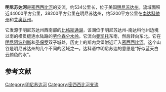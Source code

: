 {{Geobox|River
<!-- *** Name section *** -->
|name = 明尼苏达河
|native_name = Watpá Mnísota
|other_name =
|other_name1 =
<!-- *** Image *** --->
|image = MendotaBridge8.jpg
|image_size = 300
|image_caption = The [[Mendota_Bridge|Mendota Bridge]] crossing the Minnesota River, just above its mouth
|country = United States
|country_flag = 1
|state = Minnesota
|state_flag =
|city = [[Bloomington,_Minnesota|Bloomington, MN]]
|city1 = [[Eden_Prairie,_Minnesota|Eden Prairie, MN]]
|city2 = [[曼凱托_(明尼蘇達州)|曼凱托]]
|city3 = [[沙科皮_(明尼苏达州)|沙科皮]]
|city4 = [[Burnsville,_Minnesota|Burnsville, MN]]
|city5 = [[Eagan,_Minnesota|Eagan, MN]]
|city6 = [[Le_Sueur,_Minnesota|Le Sueur, MN]]
<!-- *** Geography *** -->
|length_imperial = 370
|watershed_imperial = 17000
|discharge_location =
|discharge_imperial = 4414
|discharge_max_imperial =
|discharge_min_imperial =
<!-- *** Source *** -->
|source_name = [[比格斯通湖|比格斯通湖]]
|source_location = [[比格斯通湖|比格斯通湖]]
|source_district =
|source_region = [[大石湖县_(明尼苏达州)|大石湖县]]
|source_state = [[明尼苏达州|明尼苏达州]]
|source_country =
|source_elevation_imperial = 964
|source_length_imperial =
<!-- *** Mouth *** -->
|mouth= [[密西西比河|密西西比河]]
|mouth_location = [[Fort_Snelling|Fort Snelling]]附近
|mouth_district =
|mouth_region = [[亨内平县_(明尼苏达州)|亨内平县]]
|mouth_state = 明尼苏达州
|mouth_elevation_imperial = 690
<!-- *** Tributaries *** -->
|tributary = [[Chippewa_River|Chippewa River]]
|tributary1 = [[蓝土河|蓝土河]]
|tributary2 = [[Lac_qui_Parle_River|Lac qui Parle River]]
|tributary3 = [[小明尼苏达河|小明尼苏达河]]
|tributary4 = [[Whetstone_River|Whetstone River]]
<!-- *** Free fields *** -->
|free_name =
|free_value =
<!-- *** Map section *** -->
|map = minnesotarivermap.png
|map_caption = 明尼苏达河流域图
}}
'''明尼苏达河'''是[[密西西比河|密西西比河]]的支流，约534公里长，位于美国[[明尼苏达州|明尼苏达州]]。流域面积近44000平方公里，38200平方公里在明尼苏达州，约5200平方公里在[[南达科他州|南达科他州]]和[[艾奥瓦州|艾奥瓦州]]。

它发源于明尼苏达州西南部的[[比格斯通湖|比格斯通湖]]，该湖位于明尼苏达州-南达科他州边境以南的横贯缝连水陆路的[[劳伦森分水岭|劳伦森分水岭]]。它流向[[曼凯托|曼凯托]]东南，然后转向东北。它在[[明尼阿波利斯|明尼阿波利斯]]和[[圣保罗|圣保罗]]双子城处，历史上的斯内灵堡附近汇入[[密西西比河|密西西比河]]。这个山谷是明尼苏达州的几个不同的区域之一。达科语中明尼苏达的意思是“好似蓝天白云颜色的水”。
==参考文献==
{{reflist}}
{{Authority control}}
[[Category:明尼苏达河|Category:明尼苏达河]]
[[Category:密西西比河支流|Category:密西西比河支流]]